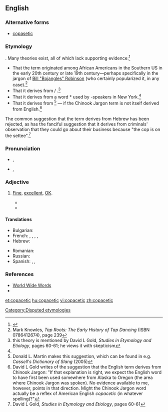 {{was wotd|2010|January|25}}
==English==

===Alternative forms===
* [[copasetic]]

===Etymology===
{{unk.}}. Many theories exist, all of which lack supporting evidence:<ref>{{R:Dictionary.com|copacetic}}</ref>
* That the term originated among African Americans in the Southern US in the early 20th century or late 19th century—perhaps specifically in the jargon of [[w:Bill Robinson|Bill "Bojangles" Robinson]] (who certainly popularized it, in any case).<ref>Mark Knowles, ''Tap Roots: The Early History of Tap Dancing'' (ISBN 0786412674), page 239</ref>
* That it derives from {{etyl|frc|-}} {{term||coup esètique|lang=fr}} / {{term||coupersètique|capable of being coped with successfully; able to cope with anything and everything|lang=fr}}.<ref name="Gold">this theory is mentioned by David L Gold, ''Studies in Etymology and Etiology'', pages 60-61; he views it with skepticism</ref>
* That it derives from a word *{{term||copasetti|lang=it}} used by {{etyl|it|-}}-speakers in New York.<ref name="Gold"></ref>
* That it derives from {{etyl|chn|-}} {{term||copasenee|everything is satisfactory|lang=chn}}<ref>Donald L. Martin makes this suggestion, which can be found in e.g. ''Cassell's Dictionary of Slang'' (2005)</ref> — if the Chinook Jargon term is not itself derived from English.<ref>David L Gold writes of the suggestion that the English term derives from Chinook Jargon: "If that explanation is right, we expect the English word to have first been used somewhere from Alaska to Oregon (the area where Chinook Jargon was spoken). No evidence available to me, however, points in that direction. Might the Chinook Jargon word actually be a reflex of American English ''copacetic'' (in whatever spelling)?"</ref>

The common suggestion that the term derives from Hebrew {{term||[[כל#Hebrew|הכל]] <!--x--> [[סדר#Hebrew|בסדר]]|everything is in order|lang=he|tr=hakól b'séder}} has been rejected, as has the fanciful suggestion that it derives from criminals' observation that they could go about their business because "the cop is on the settee".<ref name="Gold 2">David L Gold, ''Studies in Etymology and Etiology'', pages 60-61</ref>

===Pronunciation===
* {{a|UK}} {{IPA|/kəʊ.pəˈsɛt.ɪk/|lang=en}}, {{X-SAMPA|/k@U.p@"sEt.Ik/}}
* {{a|US}} {{IPA|/ˌkoʊ.pəˈsɛt.ɪk/|lang=en}}, {{X-SAMPA|/%koU.p@"sEt.Ik/}}

===Adjective===
{{en-adj}}

# {{context|US|lang=en}} [[fine|Fine]], [[excellent]], [[OK]].
#* {{quote-book
|year=1919
|author=Irving Bacheller
|title=A man for the ages: a story of the builders of democracy
|page=69
|url=http://books.google.ca/books?id=ui4wAAAAYAAJ&q=copasetic&dq=copasetic&hl=en&ei=B2vjTMzhGIfksQPYk5hn&sa=X&oi=book_result&ct=result&resnum=1&ved=0CCgQ6AEwAA
|passage=...an' as to looks I'd call him, as ye might say, real '''copasetic'''."  Mrs. Lukins expressed this opinion solemnly and with a slight cough.  Its last word stood for nothing more than an indefinite depth of meaning.}}
#* {{quote-book
|year=1919
|author=Irving Bacheller
|title=A man for the ages: a story of the builders of democracy
|page=287
|url=http://books.google.ca/books?id=ui4wAAAAYAAJ&q=copasetic&dq=copasetic&hl=en&ei=B2vjTMzhGIfksQPYk5hn&sa=X&oi=book_result&ct=result&resnum=1&ved=0CCgQ6AEwAA
|passage=There was one other word in her lexicon which was in the nature of a jewel to be used only on special occasions. It was the word "'''copasetic'''".}}

====Translations====
{{trans-top|fine, excellent, going just right, swell}}
* Bulgarian: {{t+|bg|отличен|tr=otlíčen}}
* French: {{t+|fr|super}},  {{t+|fr|extra}},  {{t|fr|super-extra}},  {{t+|fr|ok}},  {{t+|fr|genial}}
* Hebrew: {{t|he|בסדר|m|m-p|f|f-p|sc=Hebr}}
{{trans-mid}}
* Romanian: {{t|ro|grozav}}
* Russian: {{t+|ru|отличный|tr=otlíčnyj}}
* Spanish: {{t|es|requetebueno}},  {{t+|es|estupendo}},  {{t+|es|genial}}
{{trans-bottom}}

===References===
<references/>
* [http://www.quinion.com/words/weirdwords/ww-cop1.htm World Wide Words]
* {{R:BBS}}

[[Category:Disputed etymologies]]

[[et:copacetic]]
[[hu:copacetic]]
[[vi:copacetic]]
[[zh:copacetic]]